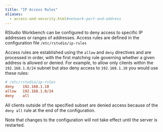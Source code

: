 ```yaml
---
title: "IP Access Rules"
aliases:
  - access-and-security.html#network-port-and-address
---
```


RStudio Workbench can be configured to deny access to specific IP addresses or ranges of addresses.  Access rules are defined in the configuration file `/etc/rstudio/ip-rules` 

Access rules are established using the `allow` and `deny` directives and are processed in order, with the first matching rule governing whether a given address is allowed or denied. For example, to allow only clients within the `192.168.1.0/24` subnet but also deny access to `192.168.1.10` you would use these rules:

```ini
# /etc/rstudio/ip-rules
deny    192.168.1.10
allow   192.168.1.0/24
deny    all
```

All clients outside of the specified subset are denied access because of the `deny all` rule at the end of the configuration.

Note that changes to the configuration will not take effect until the server is restarted. 

